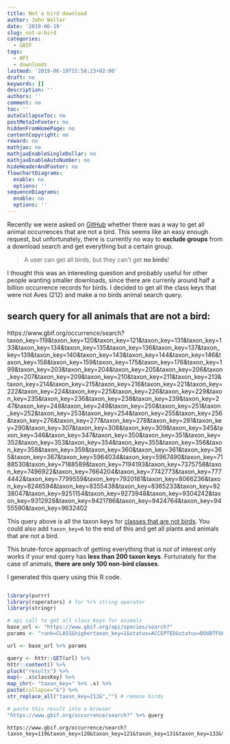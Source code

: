 ```yaml
---
title: Not a bird download
author: John Waller
date: '2019-06-19'
slug: not-a-bird
categories:
  - GBIF
tags:
  - API
  - downloads
lastmod: '2019-06-19T15:58:23+02:00'
draft: no
keywords: []
description: ''
authors: ''
comment: no
toc: ''
autoCollapseToc: no
postMetaInFooter: no
hiddenFromHomePage: no
contentCopyright: no
reward: no
mathjax: no
mathjaxEnableSingleDollar: no
mathjaxEnableAutoNumber: no
hideHeaderAndFooter: no
flowchartDiagrams:
  enable: no
  options: ''
sequenceDiagrams:
  enable: no
  options: ''
---
```



Recently we were asked on [GitHub](https://github.com/gbif/portal-feedback/issues/2053) whether there was a way to get all animal occurrences that are not a bird. This seems like an easy enough request, but unfortunately, there is currently no way to **exclude groups** from a download search and get everything but a certain group. 

> A user can get all birds, but they can't get **no birds**!

I thought this was an interesting question and probably useful for other people wanting smaller downloads, since there are currenly around half a billion occurrence records for birds. I decided to get all the class keys that were not Aves (212) and make a no birds animal search query.    

## search query for all animals that are not a bird:

https://www.gbif.org/occurrence/search?taxon_key=119&taxon_key=120&taxon_key=121&taxon_key=131&taxon_key=133&taxon_key=134&taxon_key=135&taxon_key=136&taxon_key=137&taxon_key=139&taxon_key=140&taxon_key=143&taxon_key=144&taxon_key=146&taxon_key=158&taxon_key=159&taxon_key=175&taxon_key=176&taxon_key=199&taxon_key=203&taxon_key=204&taxon_key=205&taxon_key=206&taxon_key=207&taxon_key=209&taxon_key=210&taxon_key=211&taxon_key=213&taxon_key=214&taxon_key=215&taxon_key=216&taxon_key=221&taxon_key=222&taxon_key=224&taxon_key=225&taxon_key=226&taxon_key=229&taxon_key=235&taxon_key=236&taxon_key=238&taxon_key=239&taxon_key=247&taxon_key=248&taxon_key=249&taxon_key=250&taxon_key=251&taxon_key=252&taxon_key=253&taxon_key=254&taxon_key=255&taxon_key=256&taxon_key=276&taxon_key=277&taxon_key=278&taxon_key=281&taxon_key=290&taxon_key=307&taxon_key=308&taxon_key=309&taxon_key=345&taxon_key=346&taxon_key=347&taxon_key=350&taxon_key=351&taxon_key=352&taxon_key=353&taxon_key=354&taxon_key=355&taxon_key=356&taxon_key=358&taxon_key=359&taxon_key=360&taxon_key=361&taxon_key=365&taxon_key=367&taxon_key=5964034&taxon_key=5967490&taxon_key=7188530&taxon_key=7188589&taxon_key=7194193&taxon_key=7375758&taxon_key=7496922&taxon_key=7664204&taxon_key=7742773&taxon_key=7774442&taxon_key=7799559&taxon_key=7920181&taxon_key=8066236&taxon_key=8246594&taxon_key=8355438&taxon_key=8365233&taxon_key=9238047&taxon_key=9251154&taxon_key=9273948&taxon_key=9304242&taxon_key=9312928&taxon_key=9421786&taxon_key=9424764&taxon_key=9455590&taxon_key=9632402


This query above is all the taxon keys for [classes that are not birds](https://www.gbif.org/species/search?rank=CLASS&highertaxon_key=1&status=ACCEPTED&status=DOUBTFUL). You could also add `taxon_key=6` to the end of this and get all plants and animals that are not a bird. 

This brute-force approach of getting everything that is not of interest only works if your end query has **less than 200 taxon keys**.  Fortunately for the case of animals, **there are only 100 non-bird classes**.

I generated this query using this R code. 

```r

library(purrr)
library(roperators) # for %+% string operator
library(stringr)

# api call to get all class keys for animals
base_url <- "https://www.gbif.org/api/species/search?"
params <- "rank=CLASS&highertaxon_key=1&status=ACCEPTED&status=DOUBTFUL&advanced=1&limit=200" 

url <- base_url %+% params

query <- httr::GET(url) %>% 
httr::content() %>% 
pluck("results") %>%
map(~ .x$classKey) %>%
map_chr(~ "taxon_key=" %+% .x) %>%
paste(collapse="&") %>%
str_replace_all("taxon_key=212&","") # remove birds 

# paste this result into a browser
"https://www.gbif.org/occurrence/search?" %+% query 

```

```
https://www.gbif.org/occurrence/search?taxon_key=119&taxon_key=120&taxon_key=121&taxon_key=131&taxon_key=133&taxon_key=134&taxon_key=135&taxon_key=136&taxon_key=137&taxon_key=139&taxon_key=140&taxon_key=143&taxon_key=144&taxon_key=146&taxon_key=158&taxon_key=159&taxon_key=175&taxon_key=176&taxon_key=199&taxon_key=203&taxon_key=204&taxon_key=205&taxon_key=206&taxon_key=207&taxon_key=209&taxon_key=210&taxon_key=211&taxon_key=213&taxon_key=214&taxon_key=215&taxon_key=216&taxon_key=221&taxon_key=222&taxon_key=224&taxon_key=225&taxon_key=226&taxon_key=229&taxon_key=235&taxon_key=236&taxon_key=238&taxon_key=239&taxon_key=247&taxon_key=248&taxon_key=249&taxon_key=250&taxon_key=251&taxon_key=252&taxon_key=253&taxon_key=254&taxon_key=255&taxon_key=256&taxon_key=276&taxon_key=277&taxon_key=278&taxon_key=281&taxon_key=290&taxon_key=307&taxon_key=308&taxon_key=309&taxon_key=345&taxon_key=346&taxon_key=347&taxon_key=350&taxon_key=351&taxon_key=352&taxon_key=353&taxon_key=354&taxon_key=355&taxon_key=356&taxon_key=358&taxon_key=359&taxon_key=360&taxon_key=361&taxon_key=365&taxon_key=367&taxon_key=5964034&taxon_key=5967490&taxon_key=7188530&taxon_key=7188589&taxon_key=7194193&taxon_key=7375758&taxon_key=7496922&taxon_key=7664204&taxon_key=7742773&taxon_key=7774442&taxon_key=7799559&taxon_key=7920181&taxon_key=8066236&taxon_key=8246594&taxon_key=8355438&taxon_key=8365233&taxon_key=9238047&taxon_key=9251154&taxon_key=9273948&taxon_key=9304242&taxon_key=9312928&taxon_key=9421786&taxon_key=9424764&taxon_key=9455590&taxon_key=9632402

```

<!--more-->
